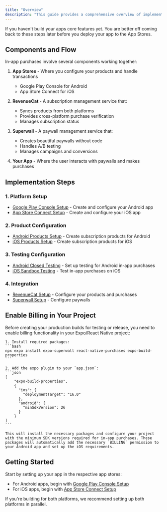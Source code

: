 ```yaml
---
title: "Overview"
description: "This guide provides a comprehensive overview of implementing in-app purchases and subscriptions in your app. We'll cover the entire process from setting up your app in the app stores to testing purchases."
---
```


<Note>
If you haven't build your apps core features yet. You are better off coming back to these steps later before you deploy your app to the App Stores.
</Note>

## Components and Flow

In-app purchases involve several components working together:

1. **App Stores** - Where you configure your products and handle transactions
   - Google Play Console for Android
   - App Store Connect for iOS

2. **RevenueCat** - A subscription management service that:
   - Syncs products from both platforms
   - Provides cross-platform purchase verification
   - Manages subscription status

3. **Superwall** - A paywall management service that:
   - Creates beautiful paywalls without code
   - Handles A/B testing
   - Manages campaigns and conversions

4. **Your App** - Where the user interacts with paywalls and makes purchases

## Implementation Steps

### 1. Platform Setup
- [Google Play Console Setup](./google-play-console-setup) - Create and configure your Android app
- [App Store Connect Setup](./app-store-connect-setup) - Create and configure your iOS app

### 2. Product Configuration
- [Android Products Setup](./android-products.mdx) - Create subscription products for Android
- [iOS Products Setup](./ios-products.mdx) - Create subscription products for iOS

### 3. Testing Configuration
- [Android Closed Testing](./closed-testing) - Set up testing for Android in-app purchases
- [iOS Sandbox Testing](./ios-sandbox) - Test in-app purchases on iOS

### 4. Integration
- [RevenueCat Setup](./revenuecat.mdx) - Configure your products and purchases
- [Superwall Setup](./superwall.mdx) - Configure paywalls

## Enable Billing in Your Project

<Steps>
  <Step title="Configure Billing Permissions">
    Before creating your production builds for testing or release, you need to enable billing functionality in your Expo/React Native project:

    1. Install required packages:
    ```bash
    npx expo install expo-superwall react-native-purchases expo-build-properties
    ```

    2. Add the expo plugin to your `app.json`:
    ```json
    [  
        "expo-build-properties",
        {
          "ios": {
            "deploymentTarget": "16.0"
          },
          "android": {
            "minSdkVersion": 26
          }
        }
    ]
    ```

    This will install the necessary packages and configure your project with the minimum SDK versions required for in-app purchases. These packages will automatically add the necessary `BILLING` permission to your Android app and set up the iOS requirements.
  </Step>
</Steps>

## Getting Started

Start by setting up your app in the respective app stores:
- For Android apps, begin with [Google Play Console Setup](./google-play-console-setup)
- For iOS apps, begin with [App Store Connect Setup](./app-store-connect-setup)

If you're building for both platforms, we recommend setting up both platforms in parallel.
